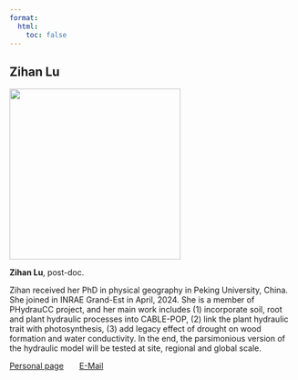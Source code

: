 ```yaml
---
format:
  html:
    toc: false
---
```


## Zihan Lu

<!-- <img style="padding: 0px 10px 0px 0px; width: 25%; height: 50%; float: left;" align="middle" src="images/IMG_5470.jpg"/> {layout-ncol=2} -->

::: {layout="[[30,70]]"}

::: {#first-column}
![](/images/Zihan_Lu.jpg){fig-align="left" width="300"}
:::

::: {#second-column}
**Zihan Lu**, post-doc.

Zihan received her PhD in physical geography in Peking University, China. She joined in INRAE Grand-Est in April, 2024. She is a member of PHydrauCC project, and her main work includes (1) incorporate soil, root and plant hydraulic processes into CABLE-POP, (2) link the plant hydraulic trait with photosynthesis, (3) add legacy effect of drought on wood formation and water conductivity. In the end, the parsimonious version of the hydraulic model will be tested at site, regional and global scale.
:::

:::

[Personal page](/people/zihan_lu.qmd) &nbsp; &nbsp; &nbsp;
<a href="mailto:zihan.lu@inrae.fr">E-Mail</a> &nbsp; &nbsp; &nbsp;
